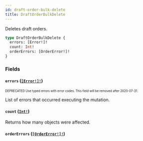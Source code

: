 ```yaml
---
id: draft-order-bulk-delete
title: DraftOrderBulkDelete
---
```


Deletes draft orders.

```graphql
type DraftOrderBulkDelete {
  errors: [Error!]!
  count: Int!
  orderErrors: [OrderError!]!
}
```

### Fields

#### `errors` ([`[Error!]!`](/api-reference/objects/error.mdx))

<sub><sup><span className="deprecatedTag">DEPRECATED</span> Use typed errors with error codes. This field will be removed after 2020-07-31.</sup></sub>

List of errors that occurred executing the mutation.

#### `count` ([`Int!`](/api-reference/scalars/int.mdx))

Returns how many objects were affected.

#### `orderErrors` ([`[OrderError!]!`](/api-reference/objects/order-error.mdx))
